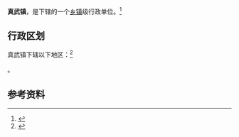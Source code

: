{{中国乡级行政区|32/10/12/108/000}}

'''真武镇'''，是{{PRC admin/fullname|32/10/12/108/000|3}}下辖的一个[[乡镇|乡镇]]级行政单位。<ref>{{PRC admin/ref sgc|{{PRC admin/parent|32/10/12/108/000}}}}</ref>

== 行政区划 ==

真武镇下辖以下地区：<ref>{{PRC admin/ref sgc|32/10/12/108/000}}</ref>

{{PRC admin/children|32/10/12/108/000}}。

== 参考资料 ==

{{reflist}}

{{PRC admin/navcat|32/10/12/108/000}}
{{江苏行政区划小作品}}